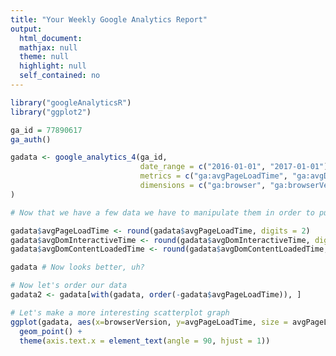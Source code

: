 ```yaml
---
title: "Your Weekly Google Analytics Report"
output:
  html_document:
  mathjax: null
  theme: null
  highlight: null
  self_contained: no
---
```

  
```r
library("googleAnalyticsR")
library("ggplot2")

ga_id = 77890617
ga_auth()

gadata <- google_analytics_4(ga_id, 
                             date_range = c("2016-01-01", "2017-01-01"), 
                             metrics = c("ga:avgPageLoadTime", "ga:avgDomInteractiveTime", "ga:avgDomContentLoadedTime", "ga:pageLoadSample"), 
                             dimensions = c("ga:browser", "ga:browserVersion")
)

# Now that we have a few data we have to manipulate them in order to pull out some infos

gadata$avgPageLoadTime <- round(gadata$avgPageLoadTime, digits = 2)
gadata$avgDomInteractiveTime <- round(gadata$avgDomInteractiveTime, digits = 2)
gadata$avgDomContentLoadedTime <- round(gadata$avgDomContentLoadedTime, digits = 2)

gadata # Now looks better, uh?

# Now let's order our data
gadata2 <- gadata[with(gadata, order(-gadata$avgPageLoadTime)), ]

# Let's make a more interesting scatterplot graph
ggplot(gadata, aes(x=browserVersion, y=avgPageLoadTime, size = avgPageLoadTime, color = browser)) +
  geom_point() +
  theme(axis.text.x = element_text(angle = 90, hjust = 1))
```